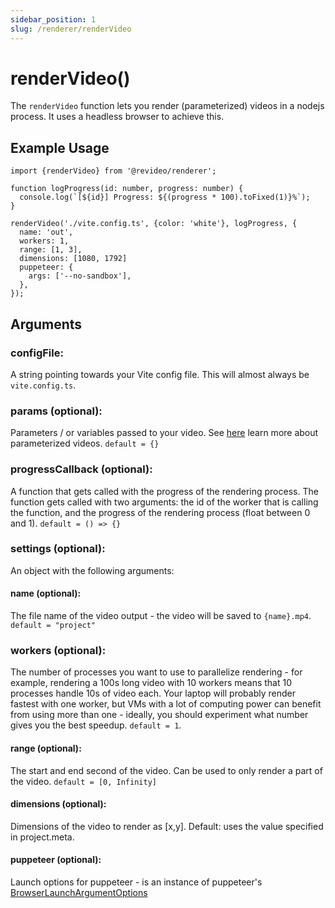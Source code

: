 ```yaml
---
sidebar_position: 1
slug: /renderer/renderVideo
---
```


# renderVideo()

The `renderVideo` function lets you render (parameterized) videos in a nodejs
process. It uses a headless browser to achieve this.

## Example Usage

```tsx
import {renderVideo} from '@revideo/renderer';

function logProgress(id: number, progress: number) {
  console.log(`[${id}] Progress: ${(progress * 100).toFixed(1)}%`);
}

renderVideo('./vite.config.ts', {color: 'white'}, logProgress, {
  name: 'out',
  workers: 1,
  range: [1, 3],
  dimensions: [1080, 1792]
  puppeteer: {
    args: ['--no-sandbox'],
  },
});
```

## Arguments

### configFile:

A string pointing towards your Vite config file. This will almost always be
`vite.config.ts`.

### params (optional):

Parameters / or variables passed to your video. See [here](/parameterized-video)
learn more about parameterized videos. `default = {}`

### progressCallback (optional):

A function that gets called with the progress of the rendering process. The
function gets called with two arguments: the id of the worker that is calling
the function, and the progress of the rendering process (float between 0 and 1).
`default = () => {}`

### settings (optional):

An object with the following arguments:

#### name (optional):

The file name of the video output - the video will be saved to `{name}.mp4`.
`default = "project"`

### workers (optional):

The number of processes you want to use to parallelize rendering - for example,
rendering a 100s long video with 10 workers means that 10 processes handle 10s
of video each. Your laptop will probably render fastest with one worker, but VMs
with a lot of computing power can benefit from using more than one - ideally,
you should experiment what number gives you the best speedup. `default = 1`.

#### range (optional):

The start and end second of the video. Can be used to only render a part of the
video. `default = [0, Infinity]`

#### dimensions (optional):

Dimensions of the video to render as [x,y]. Default: uses the value specified in
project.meta.

#### puppeteer (optional):

Launch options for puppeteer - is an instance of puppeteer's
[BrowserLaunchArgumentOptions](https://pptr.dev/api/puppeteer.browserlaunchargumentoptions/)
